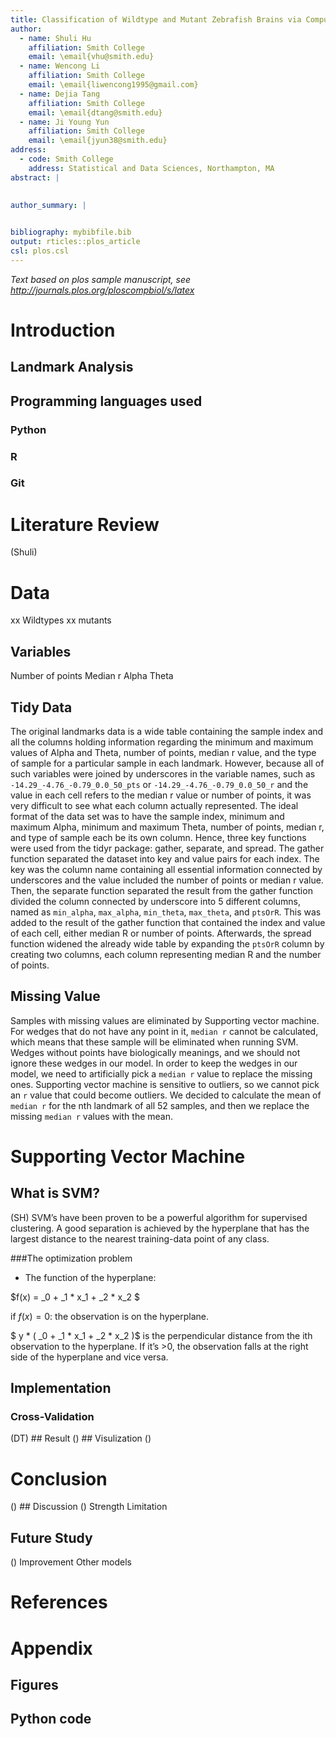 ```yaml
---
title: Classification of Wildtype and Mutant Zebrafish Brains via Computational Method
author:
  - name: Shuli Hu
    affiliation: Smith College
    email: \email{vhu@smith.edu}
  - name: Wencong Li
    affiliation: Smith College
    email: \email{liwencong1995@gmail.com}
  - name: Dejia Tang
    affiliation: Smith College
    email: \email{dtang@smith.edu}
  - name: Ji Young Yun
    affiliation: Smith College
    email: \email{jyun38@smith.edu}
address:
  - code: Smith College
    address: Statistical and Data Sciences, Northampton, MA
abstract: |
 
  
author_summary: |


bibliography: mybibfile.bib
output: rticles::plos_article
csl: plos.csl
---
```


_Text based on plos sample manuscript, see [http://journals.plos.org/ploscompbiol/s/latex](http://journals.plos.org/ploscompbiol/s/latex)_

# Introduction

## Landmark Analysis

## Programming languages used
### Python 
### R
### Git

# Literature Review
(Shuli)

# Data
xx Wildtypes
xx mutants

## Variables
Number of points
Median r
Alpha
Theta

## Tidy Data
The original landmarks data is a wide table containing the sample index and all the columns holding information regarding the minimum and maximum values of Alpha and Theta, number of points, median r value, and the type of sample for a particular sample in each landmark. However, because all of such variables were joined by underscores in the variable names, such as `-14.29_-4.76_-0.79_0.0_50_pts` or `-14.29_-4.76_-0.79_0.0_50_r` and the value in each cell refers to the median r value or number of points, it was very difficult to see what each column actually represented. The ideal format of the data set was to have the sample index, minimum and maximum Alpha, minimum and maximum Theta, number of points, median r, and type of sample each be its own column. Hence, three key functions were used from the tidyr package: gather, separate, and spread. The gather function separated the dataset into key and value pairs for each index. The key was the column name containing all essential information connected by underscores and the value included the number of points or median r value. Then, the separate function separated the result from the gather function divided the column connected by underscore into 5 different columns, named as `min_alpha`, `max_alpha`, `min_theta`, `max_theta`, and `ptsOrR`. This was added to the result of the gather function that contained the index and value of each cell, either median R or number of points. Afterwards, the spread function widened the already wide table by expanding the `ptsOrR` column by creating two columns, each column representing median R and the number of points. 

## Missing Value
Samples with missing values are eliminated by Supporting vector machine. For wedges that do not have any point in it, `median r` cannot be calculated, which means that these sample will be eliminated when running SVM. Wedges without points have biologically meanings, and we should not ignore these wedges in our model. In order to keep the wedges in our model, we need to artificially pick a `median r` value to replace the missing ones. Supporting vector machine is sensitive to outliers, so we cannot pick an `r` value that could become outliers. We decided to calculate the mean of `median r` for the nth landmark of all 52 samples, and then we replace the missing `median r` values with the mean.

# Supporting Vector Machine
## What is SVM?
(SH)
SVM’s have been proven to be a powerful algorithm for supervised clustering. A good separation is achieved by the hyperplane that has the largest distance to the nearest training-data point of any class. 

###The optimization problem

- The function of the hyperplane:

$f(x) = \beta_0 + \beta_1 * x_1 + \beta_2 * x_2 $

if $f(x) = 0$: the observation is on the hyperplane. 

$ y * ( \beta_0 + \beta_1 * x_1 + \beta_2 * x_2 )$ is the perpendicular distance from the ith observation to the hyperplane. If it's >0, the observation falls at the right side of the hyperplane and vice versa.


## Implementation
### Cross-Validation
(DT)
## Result
()
## Visulization
()

# Conclusion
()
## Discussion
()
Strength
Limitation

## Future Study
()
Improvement
Other models



# References {#references .unnumbered}

# Appendix
## Figures
## Python code


